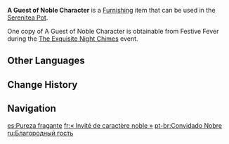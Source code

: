 {{Furnishing Infobox
|id             = 363319
|image          = Item A Guest of Noble Character.png
|category       = Ornaments
|subcategory    = Potted Plant
|quality        = 4
|adeptal_energy = 90
|load           = 254
|reduced_load   = 191
|description    = An elegantly shaped vase crafted using the unique techniques of skilled craftsmen. Its surface is as smooth as a mirror, delicate as jade, and resistant to wear and tear. It is said that it took as long as six months to make the vase. Vibrant and fragrant plum blossoms are planted inside this vase. Both the plum blossoms and the vase are highly valuable, but more important is the symbolic meaning of this gift: wealth and moral character &mdash; both indispensable in equal measure.
|mention        = <!--Character 1;Character2 -->
|blueprint      = 
|source1        = [[The Exquisite Night Chimes#Festive Fever|Festive Fever]] during [[The Exquisite Night Chimes]]
|event          = The Exquisite Night Chimes
}}
'''A Guest of Noble Character''' is a [[Furnishing]] item that can be used in the [[Serenitea Pot]].

One copy of A Guest of Noble Character is obtainable from Festive Fever during the [[The Exquisite Night Chimes]] event.

==Other Languages==
{{Other Languages
|en      = A Guest of Noble Character
|zhs     = 「清客扬芳」
|zhs_rm  = "Qīngkè Yángfāng"
|zht     = 「清客揚芳」
|zht_rm  = "Qīngkè Yángfāng"
|zh_tl   = 
|ja      = 「名残の清客」
|ja_rm   = "Nagori no Seikyaku"{{Assumed}}
|ja_tl   = 
|ko      = 「고귀한 손님」
|ko_tl   = "A Noble Guest"
|es      = Pureza fragante
|es_tl   = Fragrant Purity
|fr      = «&nbsp;Invité de caractère noble&nbsp;»
|fr_tl   = "Guest of Noble Character"
|ru      = Благородный гость
|ru_tl   = Noble Guest
|th      = "ดอกไม้งามของผู้สูงศักดิ์"
|th_rm   = "Dokmai Ngam khong Phu Sungsak"
|th_tl   = 
|vi      = Tao Nhã Phiêu Hương
|vi_tl   = 
|de      = „Ein edler Gast“
|de_tl   = "A Noble Guest"
|id      = "Seorang Tamu Berkarakter Mulia"
|id_tl   = "Guest of Noble Character"
|pt      = Convidado Nobre
|pt_tl   = 
|tr      = Asil Karakterli Bir Konuk
|tr_tl   = 
|it      = Un ospite dall'elevata moralità
|it_tl   = A Guest of High Morals
}}

==Change History==
{{Change History|3.4}}

==Navigation==
{{Furnishing Navbox|Interior}}

[[es:Pureza fragante]]
[[fr:« Invité de caractère noble »]]
[[pt-br:Convidado Nobre]]
[[ru:Благородный гость]]